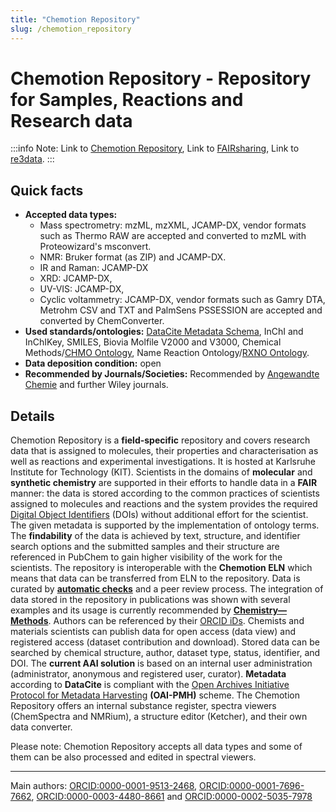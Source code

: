 ```yaml
---
title: "Chemotion Repository"
slug: /chemotion_repository
---
```


# Chemotion Repository - Repository for Samples, Reactions and Research data

:::info Note:
Link to [Chemotion Repository](https://www.chemotion-repository.net/), Link to [FAIRsharing](https://doi.org/10.25504/FAIRsharing.iagXcR), Link to [re3data](http://doi.org/10.17616/R34P5T).
:::

## Quick facts

-   **Accepted data types:**
    -   Mass spectrometry: mzML, mzXML, JCAMP-DX, vendor formats such as Thermo RAW are accepted and converted to mzML with Proteowizard's msconvert.
    -   NMR: Bruker format (as ZIP) and JCAMP-DX.
    -   IR and Raman: JCAMP-DX
    -   XRD: JCAMP-DX,
    -   UV-VIS: JCAMP-DX,
    -   Cyclic voltammetry: JCAMP-DX, vendor formats such as Gamry DTA, Metrohm CSV and TXT and PalmSens PSSESSION are accepted and converted by ChemConverter.
-   **Used standards/ontologies:** [DataCite Metadata Schema](https://schema.datacite.org/), InChI and InChIKey, SMILES, Biovia Molfile V2000 and V3000, Chemical Methods/[CHMO Ontology](http://www.ontobee.org/ontology/CHMO), Name Reaction Ontology/[RXNO Ontology](http://www.ontobee.org/ontology/RXNO).
-   **Data deposition condition:** open
-   **Recommended by Journals/Societies:** Recommended by [Angewandte Chemie](https://onlinelibrary.wiley.com/page/journal/15213773/homepage/notice-to-authors#sectFDataDeposition) and further Wiley journals.

## Details

Chemotion Repository is a **field-specific** repository and covers research data that is assigned to molecules, their properties and characterisation as well as reactions and experimental investigations. It is hosted at Karlsruhe Institute for Technology (KIT). Scientists in the domains of **molecular** and **synthetic chemistry** are supported in their efforts to handle data in a **FAIR** manner: the data is stored according to the common practices of scientists assigned to molecules and reactions and the system provides the required [Digital Object Identifiers](https://www.doi.org/) (DOIs) without additional effort for the scientist. The given metadata is supported by the implementation of ontology terms. The **findability** of the data is achieved by text, structure, and identifier search options and the submitted samples and their structure are referenced in PubChem to gain higher visibility of the work for the scientists. The repository is interoperable with the **Chemotion ELN** which means that data can be transferred from ELN to the repository. Data is curated by [**automatic checks**](https://www.chemotion-repository.net/home/howto/c40fdb44-8854-46bf-88b3-cc9d6adc3543) and a peer review process. The integration of data stored in the repository in publications was shown with several examples and its usage is currently recommended by [**Chemistry—Methods**](https://chemistry-europe.onlinelibrary.wiley.com/journal/26289725). Authors can be referenced by their [ORCID iDs](https://orcid.org/). Chemists and materials scientists can publish data for open access (data view) and registered access (dataset contribution and download). Stored data can be searched by chemical structure, author, dataset type, status, identifier, and DOI. The **current AAI solution** is based on an internal user administration (administrator, anonymous and registered user, curator). **Metadata** according to **DataCite** is compliant with the [Open Archives Initiative Protocol for Metadata Harvesting](http://www.openarchives.org/pmh/) **(OAI-PMH)** scheme. The Chemotion Repository offers an internal substance register, spectra viewers (ChemSpectra and NMRium), a structure editor (Ketcher), and their own data converter.

Please note: Chemotion Repository accepts all data types and some of them can be also processed and edited in spectral viewers.

---

Main authors: [ORCID:0000-0001-9513-2468](https://orcid.org/0000-0001-9513-2468), [ORCID:0000-0001-7696-7662](https://orcid.org/0000-0001-7696-7662), [ORCID:0000-0003-4480-8661](https://orcid.org/0000-0003-4480-8661) and [ORCID:0000-0002-5035-7978](https://orcid.org/0000-0002-5035-7978)
